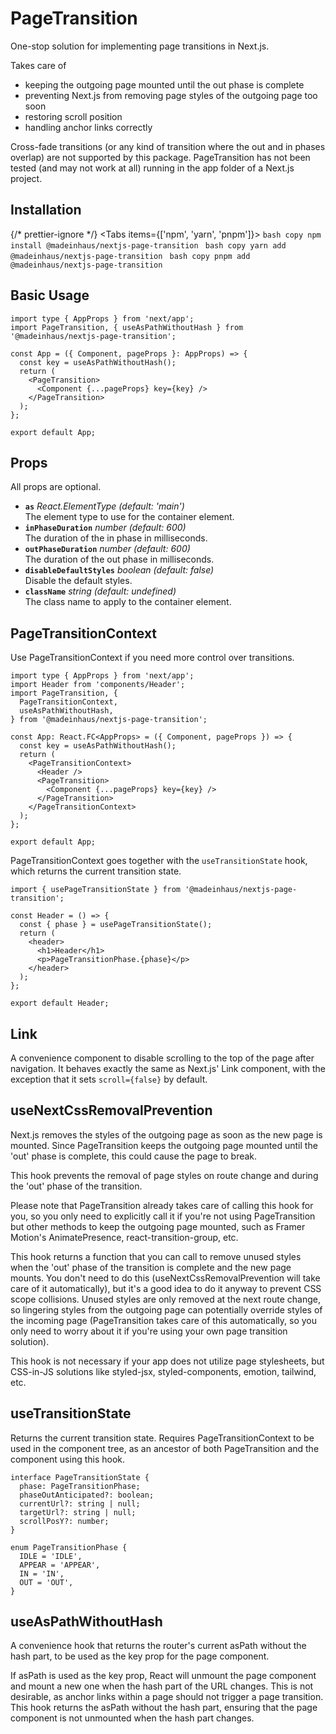
# PageTransition

One-stop solution for implementing page transitions in Next.js.

Takes care of

- keeping the outgoing page mounted until the out phase is complete
- preventing Next.js from removing page styles of the outgoing page too soon
- restoring scroll position
- handling anchor links correctly

<Callout type="info">
  Cross-fade transitions (or any kind of transition where the out and in phases overlap) are not
  supported by this package.
</Callout>

<Callout type="warning">
  PageTransition has not been tested (and may not work at all) running in the app folder of a
  Next.js project.
</Callout>

## Installation

{/* prettier-ignore */}
<Tabs items={['npm', 'yarn', 'pnpm']}>
    <Tab>
        ```bash copy
        npm install @madeinhaus/nextjs-page-transition
        ```
    </Tab>
    <Tab>
        ```bash copy
        yarn add @madeinhaus/nextjs-page-transition
        ```
    </Tab>
    <Tab>
        ```bash copy
        pnpm add @madeinhaus/nextjs-page-transition
        ```
    </Tab>
</Tabs>

## Basic Usage

```tsx filename="_app.tsx" copy showLineNumbers=true
import type { AppProps } from 'next/app';
import PageTransition, { useAsPathWithoutHash } from '@madeinhaus/nextjs-page-transition';

const App = ({ Component, pageProps }: AppProps) => {
  const key = useAsPathWithoutHash();
  return (
    <PageTransition>
      <Component {...pageProps} key={key} />
    </PageTransition>
  );
};

export default App;
```

## Props

All props are optional.

- **`as`** _React.ElementType (default: 'main')_<br />
  The element type to use for the container element.
- **`inPhaseDuration`** _number (default: 600)_<br />
  The duration of the in phase in milliseconds.
- **`outPhaseDuration`** _number (default: 600)_<br />
  The duration of the out phase in milliseconds.
- **`disableDefaultStyles`** _boolean (default: false)_<br />
  Disable the default styles.
- **`className`** _string (default: undefined)_<br />
  The class name to apply to the container element.

## PageTransitionContext

Use PageTransitionContext if you need more control over transitions.

```tsx filename="_app.tsx" {11,16} copy showLineNumbers=true
import type { AppProps } from 'next/app';
import Header from 'components/Header';
import PageTransition, {
  PageTransitionContext,
  useAsPathWithoutHash,
} from '@madeinhaus/nextjs-page-transition';

const App: React.FC<AppProps> = ({ Component, pageProps }) => {
  const key = useAsPathWithoutHash();
  return (
    <PageTransitionContext>
      <Header />
      <PageTransition>
        <Component {...pageProps} key={key} />
      </PageTransition>
    </PageTransitionContext>
  );
};

export default App;
```

PageTransitionContext goes together with the `useTransitionState` hook,
which returns the current transition state.

```tsx filename="components/Header.tsx" {4} copy showLineNumbers=true
import { usePageTransitionState } from '@madeinhaus/nextjs-page-transition';

const Header = () => {
  const { phase } = usePageTransitionState();
  return (
    <header>
      <h1>Header</h1>
      <p>PageTransitionPhase.{phase}</p>
    </header>
  );
};

export default Header;
```

## Link

A convenience component to disable scrolling to the top of the page after
navigation. It behaves exactly the same as Next.js' Link component, with
the exception that it sets `scroll={false}` by default.

## useNextCssRemovalPrevention

Next.js removes the styles of the outgoing page as soon as the new page is
mounted. Since PageTransition keeps the outgoing page mounted until the 'out'
phase is complete, this could cause the page to break.

This hook prevents the removal of page styles on route change and during
the 'out' phase of the transition.

Please note that PageTransition already takes care of calling
this hook for you, so you only need to explicitly call it
if you're not using PageTransition but other methods to keep the outgoing
page mounted, such as Framer Motion's AnimatePresence,
react-transition-group, etc.

This hook returns a function that you can call to remove unused styles when
the 'out' phase of the transition is complete and the new page mounts.
You don't need to do this (useNextCssRemovalPrevention will take care of it
automatically), but it's a good idea to do it anyway to prevent CSS scope
collisions. Unused styles are only removed at the next route change, so
lingering styles from the outgoing page can potentially override styles
of the incoming page (PageTransition takes care of this automatically, so
you only need to worry about it if you're using your own page transition
solution).

<Callout type="info">
  This hook is not necessary if your app does not utilize page stylesheets, but CSS-in-JS solutions
  like styled-jsx, styled-components, emotion, tailwind, etc.
</Callout>

## useTransitionState

Returns the current transition state. Requires PageTransitionContext to be
used in the component tree, as an ancestor of both PageTransition and the
component using this hook.

```tsx copy showLineNumbers=true
interface PageTransitionState {
  phase: PageTransitionPhase;
  phaseOutAnticipated?: boolean;
  currentUrl?: string | null;
  targetUrl?: string | null;
  scrollPosY?: number;
}

enum PageTransitionPhase {
  IDLE = 'IDLE',
  APPEAR = 'APPEAR',
  IN = 'IN',
  OUT = 'OUT',
}
```

## useAsPathWithoutHash

A convenience hook that returns the router's current asPath without the hash
part, to be used as the key prop for the page component.

If asPath is used as the key prop, React will unmount the page component and
mount a new one when the hash part of the URL changes. This is not desirable,
as anchor links within a page should not trigger a page transition. This hook
returns the asPath without the hash part, ensuring that the page component is
not unmounted when the hash part changes.
